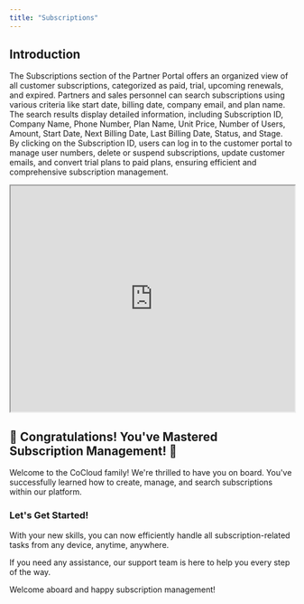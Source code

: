 ```yaml
---
title: "Subscriptions"
---
```


## Introduction

The Subscriptions section of the Partner Portal offers an organized view of all customer subscriptions, categorized as paid, trial, upcoming renewals, and expired. Partners and sales personnel can search subscriptions using various criteria like start date, billing date, company email, and plan name. The search results display detailed information, including Subscription ID, Company Name, Phone Number, Plan Name, Unit Price, Number of Users, Amount, Start Date, Next Billing Date, Last Billing Date, Status, and Stage. By clicking on the Subscription ID, users can log in to the customer portal to manage user numbers, delete or suspend subscriptions, update customer emails, and convert trial plans to paid plans, ensuring efficient and comprehensive subscription management.

<iframe width="100%" height="400px" src="https://app.sharefable.com/embed/demo/subscriptions-tae17md8zn6ssext" allowfullscreen></iframe>

## 🎉 Congratulations! You've Mastered Subscription Management! 🎉
Welcome to the CoCloud family! We're thrilled to have you on board. You've successfully learned how to create, manage, and search subscriptions within our platform.

### Let's Get Started!
With your new skills, you can now efficiently handle all subscription-related tasks from any device, anytime, anywhere.

If you need any assistance, our support team is here to help you every step of the way.

Welcome aboard and happy subscription management!